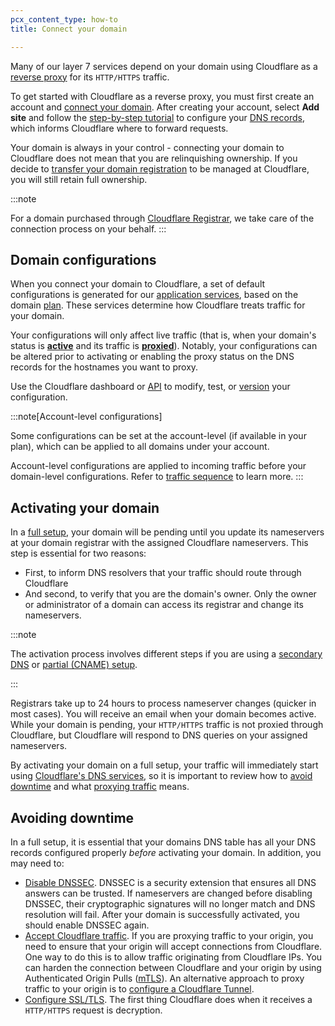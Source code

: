 ```yaml
---
pcx_content_type: how-to
title: Connect your domain

---
```


Many of our layer 7 services depend on your domain using Cloudflare as a [reverse proxy](https://www.cloudflare.com/learning/cdn/glossary/reverse-proxy/) for its `HTTP/HTTPS` traffic.

To get started with Cloudflare as a reverse proxy, you must first create an account and [connect your domain](/fundamentals/setup/manage-domains/connect-your-domain/). After creating your account, select **Add site** and follow the [step-by-step tutorial](/fundamentals/setup/manage-domains/add-site/) to configure your [DNS records](/dns/manage-dns-records/), which informs Cloudflare where to forward requests.

Your domain is always in your control - connecting your domain to Cloudflare does not mean that you are relinquishing ownership. If you decide to [transfer your domain registration](/registrar/get-started/transfer-domain-to-cloudflare/) to be managed at Cloudflare, you will still retain full ownership.

:::note

For a domain purchased through [Cloudflare Registrar](/registrar/), we take care of the connection process on your behalf.
:::

## Domain configurations

When you connect your domain to Cloudflare, a set of default configurations is generated for our [application services](/products/?product-group=Application+performance%2CApplication+security%2CCloudflare+essentials), based on the domain [plan](https://www.cloudflare.com/plans/). These services determine how Cloudflare treats traffic for your domain.

Your configurations will only affect live traffic (that is, when your domain's status is [**active**](/fundamentals/setup/manage-domains/connect-your-domain/#activating-your-domain) and its traffic is [**proxied**](/dns/proxy-status/)). Notably, your configurations can be altered prior to activating or enabling the proxy status on the DNS records for the hostnames you want to proxy.

Use the Cloudflare dashboard or [API](/api/) to modify, test, or [version](/version-management/) your configuration.

:::note[Account-level configurations]

Some configurations can be set at the account-level (if available in your plan), which can be applied to all domains under your account.

Account-level configurations are applied to incoming traffic before your domain-level configurations. Refer to [traffic sequence](https://blog.cloudflare.com/traffic-sequence-which-product-runs-first) to learn more.
:::

## Activating your domain

In a [full setup](/dns/zone-setups/full-setup/), your domain will be pending until you update its nameservers at your domain registrar with the assigned Cloudflare nameservers. This step is essential for two reasons:

* First, to inform DNS resolvers that your traffic should route through Cloudflare
* And second, to verify that you are the domain's owner. Only the owner or administrator of a domain can access  its registrar and change its nameservers.

:::note


The activation process involves different steps if you are using a [secondary DNS](/dns/zone-setups/zone-transfers/cloudflare-as-secondary/) or [partial (CNAME) setup](/dns/zone-setups/partial-setup/).


:::

Registrars take up to 24 hours to process nameserver changes (quicker in most cases). You will receive an email when your domain becomes active. While your domain is pending, your `HTTP/HTTPS` traffic is not proxied through Cloudflare, but Cloudflare will respond to DNS queries on your assigned nameservers.

By activating your domain on a full setup, your traffic will immediately start using [Cloudflare's DNS services](/fundamentals/concepts/how-cloudflare-works/#cloudflare-as-a-dns-provider), so it is important to review how to [avoid downtime](/fundamentals/setup/manage-domains/connect-your-domain/#avoiding-downtime) and what [proxying traffic](/fundamentals/concepts/how-cloudflare-works/) means.

## Avoiding downtime

In a full setup, it is essential that your domains DNS table has all your DNS records configured properly *before* activating your domain. In addition, you may need to:

* [Disable DNSSEC](/dns/dnssec/). DNSSEC is a security extension that ensures all DNS answers can be trusted. If nameservers are changed before disabling DNSSEC, their cryptographic signatures will no longer match and DNS resolution will fail. After your domain is successfully activated, you should enable DNSSEC again.
* [Accept Cloudflare traffic](/fundamentals/concepts/cloudflare-ip-addresses/). If you are proxying traffic to your origin, you need to ensure that your origin will accept connections from Cloudflare. One way to do this is to allow traffic originating from Cloudflare IPs. You can harden the connection between Cloudflare and your origin by using Authenticated Origin Pulls ([mTLS](/ssl/origin-configuration/authenticated-origin-pull/)). An alternative approach to proxy traffic to your origin is to [configure a Cloudflare Tunnel](/cloudflare-one/connections/connect-networks/).
* [Configure SSL/TLS](/ssl/edge-certificates/). The first thing Cloudflare does when it receives a `HTTP/HTTPS` request is decryption.
